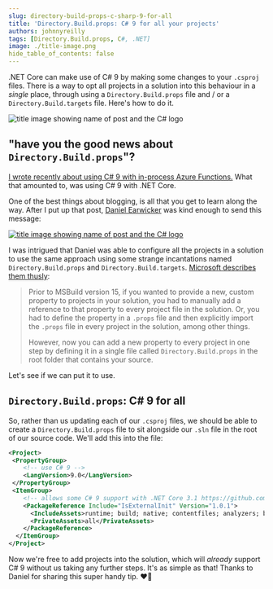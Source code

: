 ```yaml
---
slug: directory-build-props-c-sharp-9-for-all
title: 'Directory.Build.props: C# 9 for all your projects'
authors: johnnyreilly
tags: [Directory.Build.props, C#, .NET]
image: ./title-image.png
hide_table_of_contents: false
---
```


.NET Core can make use of C# 9 by making some changes to your `.csproj` files. There is a way to opt all projects in a solution into this behaviour in a _single_ place, through using a `Directory.Build.props` file and / or a `Directory.Build.targets` file. Here's how to do it.

![title image showing name of post and the C# logo](title-image.png)

<!--truncate-->

## "have you the good news about `Directory.Build.props`"?

[I wrote recently about using C# 9 with in-process Azure Functions.](../2021-07-01-c-sharp-9-azure-functions-in-process/index.mdx) What that amounted to, was using C# 9 with .NET Core.

One of the best things about blogging, is all that you get to learn along the way. After I put up that post, [Daniel Earwicker](https://twitter.com/danielearwicker) was kind enough to send this message:

[![title image showing name of post and the C# logo](daniel-earwicker-tweet.png)](https://twitter.com/danielearwicker/status/1412678642203828226)

I was intrigued that Daniel was able to configure all the projects in a solution to use the same approach using some strange incantations named `Directory.Build.props` and `Directory.Build.targets`. [Microsoft describes them thusly](https://docs.microsoft.com/en-us/visualstudio/msbuild/customize-your-build?view=vs-2019#directorybuildprops-and-directorybuildtargets):

> Prior to MSBuild version 15, if you wanted to provide a new, custom property to projects in your solution, you had to manually add a reference to that property to every project file in the solution. Or, you had to define the property in a `.props` file and then explicitly import the `.props` file in every project in the solution, among other things.
>
> However, now you can add a new property to every project in one step by defining it in a single file called `Directory.Build.props` in the root folder that contains your source.

Let's see if we can put it to use.

## `Directory.Build.props`: C# 9 for all

So, rather than us updating each of our `.csproj` files, we should be able to create a `Directory.Build.props` file to sit alongside our `.sln` file in the root of our source code. We'll add this into the file:

```xml
<Project>
 <PropertyGroup>
    <!-- use C# 9 -->
    <LangVersion>9.0</LangVersion>
 </PropertyGroup>
 <ItemGroup>
    <!-- allows some C# 9 support with .NET Core 3.1 https://github.com/manuelroemer/IsExternalInit -->
    <PackageReference Include="IsExternalInit" Version="1.0.1">
      <IncludeAssets>runtime; build; native; contentfiles; analyzers; buildtransitive</IncludeAssets>
      <PrivateAssets>all</PrivateAssets>
    </PackageReference>
  </ItemGroup>
</Project>
```

Now we're free to add projects into the solution, which will _already_ support C# 9 without us taking any further steps. It's as simple as that! Thanks to Daniel for sharing this super handy tip. ❤️🌻
